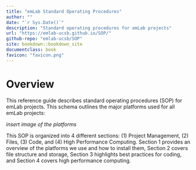 ```yaml
---
title: "emLab Standard Operating Procedures"
author: ""
date: "`r Sys.Date()`"
description: "Standard operating procedures for emLab projects"
url: "https://emlab-ucsb.github.io/SOP/"
github-repo: "emlab-ucsb/SOP"
site: bookdown::bookdown_site
documentclass: book
favicon: "favicon.png"
---
```


# Overview {-}

This reference guide describes standard operating procedures (SOP) for emLab projects. This schema outlines the major platforms used for all emLab projects:

*insert image of the platforms*

This SOP is organized into 4 different sections: (1) Project Management, (2) Files, (3) Code, and (4) High Performance Computing. Section 1 provides an overview of the platforms we use and how to install them, Section 2 covers file structure and storage, Section 3 highlights best practices for coding, and Section 4 covers high performance computing. 
